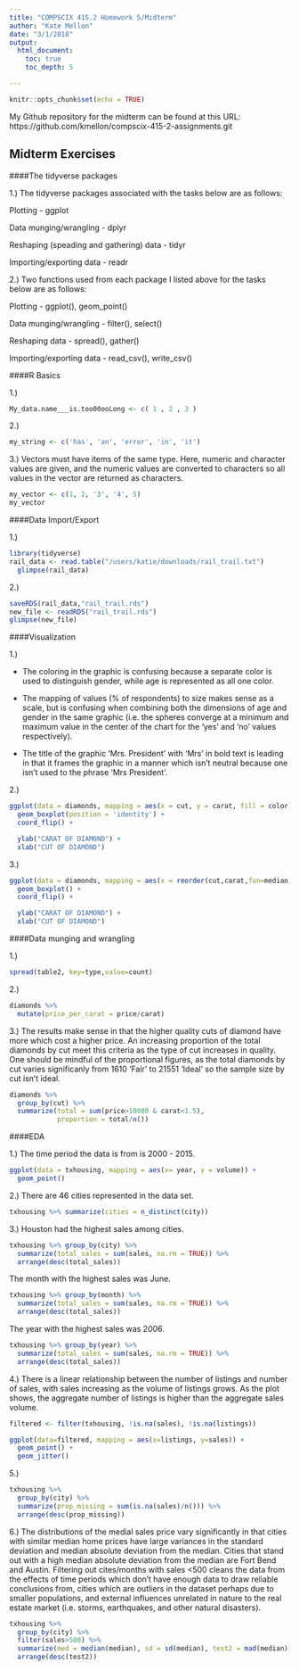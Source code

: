 ```yaml
---
title: "COMPSCIX 415.2 Homework 5/Midterm"
author: "Kate Mellon"
date: "3/1/2018"
output: 
  html_document:
    toc: true
    toc_depth: 5

---
```


```r
knitr::opts_chunk$set(echo = TRUE)
```

My Github repository for the midterm can be found at this URL: https://github.com/kmellon/compscix-415-2-assignments.git

## Midterm Exercises

####The tidyverse packages

1.) The tidyverse packages associated with the tasks below are as follows:

Plotting - ggplot

Data munging/wrangling - dplyr

Reshaping (speading and gathering) data - tidyr

Importing/exporting data - readr


2.) Two functions used from each package I listed above for the tasks below are as follows:

Plotting - ggplot(), geom_point()

Data munging/wrangling - filter(), select()

Reshaping data - spread(), gather()

Importing/exporting data - read_csv(), write_csv()

####R Basics

1.) 
```r
My_data.name___is.too00ooLong <- c( 1 , 2 , 3 )

```

2.) 

```r
my_string <- c('has', 'an', 'error', 'in', 'it')

```

3.) Vectors must have items of the same type. Here, numeric and character values are given, and the numeric values are converted to characters so all values in the vector are returned as characters. 

```r
my_vector <- c(1, 2, '3', '4', 5)
my_vector
```


####Data Import/Export

1.)

```r
library(tidyverse)
rail_data <- read.table("/users/katie/downloads/rail_trail.txt")
  glimpse(rail_data)
```

2.)
```r
saveRDS(rail_data,"rail_trail.rds")
new_file <- readRDS("rail_trail.rds")
glimpse(new_file)
```


####Visualization

1.) 

- The coloring in the graphic is confusing because a separate color is used to distinguish gender, while age is represented as all one color.

- The mapping of values (% of respondents) to size makes sense as a scale, but is confusing when combining both the dimensions of age and gender in the same graphic (i.e. the spheres converge at a minimum and maximum value in the center of the chart for the 'yes' and 'no' values respectively). 

- The title of the graphic 'Mrs. President' with 'Mrs' in bold text is leading in that it frames the graphic in a manner which isn't neutral because one isn't used to the phrase 'Mrs President'.

2.)

```r

ggplot(data = diamonds, mapping = aes(x = cut, y = carat, fill = color)) +
  geom_boxplot(position = 'identity') +
  coord_flip() +

  ylab("CARAT OF DIAMOND") +
  xlab("CUT OF DIAMOND")

```

3.)

```r
ggplot(data = diamonds, mapping = aes(x = reorder(cut,carat,fun=median), y = carat, fill=color)) +
  geom_boxplot() +
  coord_flip() +

  ylab("CARAT OF DIAMOND") +
  xlab("CUT OF DIAMOND")
```


####Data munging and wrangling

1.) 

```r
spread(table2, key=type,value=count)

```

2.) 

```r
diamonds %>% 
  mutate(price_per_carat = price/carat)

```

3.) The results make sense in that the higher quality cuts of diamond have more which cost a higher price. An increasing proportion of the total diamonds by cut meet this criteria as the type of cut increases in quality. One should be mindful of the proportional figures, as the total diamonds by cut varies significanly from 1610 'Fair' to 21551 'Ideal' so the sample size by cut isn't ideal. 

```r
diamonds %>% 
  group_by(cut) %>% 
  summarize(total = sum(price>10000 & carat<1.5),
            proportion = total/n())
```

####EDA

1.) The time period the data is from is 2000 - 2015. 

```r
ggplot(data = txhousing, mapping = aes(x= year, y = volume)) +
  geom_point()

```

2.) There are 46 cities represented in the data set. 

```r
txhousing %>% summarize(cities = n_distinct(city))
```

3.) Houston had the highest sales among cities.

```r
txhousing %>% group_by(city) %>% 
  summarize(total_sales = sum(sales, na.rm = TRUE)) %>% 
  arrange(desc(total_sales))
```

The month with the highest sales was June.
```r
txhousing %>% group_by(month) %>% 
  summarize(total_sales = sum(sales, na.rm = TRUE)) %>% 
  arrange(desc(total_sales))

```

The year with the highest sales was 2006.
```r
txhousing %>% group_by(year) %>% 
  summarize(total_sales = sum(sales, na.rm = TRUE)) %>% 
  arrange(desc(total_sales))
```

4.) There is a linear relationship between the number of listings and number of sales, with sales increasing as the volume of listings grows. As the plot shows, the aggregate number of listings is higher than the aggregate sales volume. 

```r
filtered <- filter(txhousing, !is.na(sales), !is.na(listings))

ggplot(data=filtered, mapping = aes(x=listings, y=sales)) +
  geom_point() +
  geom_jitter() 

```

5.) 

```r
txhousing %>% 
  group_by(city) %>% 
  summarize(prop_missing = sum(is.na(sales)/n())) %>% 
  arrange(desc(prop_missing))
```

6.) The distributions of the medial sales price vary significantly in that cities with similar median home prices have large variances in the standard deviation and median absolute deviation from the median. Cities that stand out with a high median absolute deviation from the median are Fort Bend and Austin. Filtering out cites/months with sales <500 cleans the data from the effects of time periods which don't have enough data to draw reliable conclusions from, cities which are outliers in the dataset perhaps due to smaller populations, and external influences unrelated in nature to the real estate market (i.e. storms, earthquakes, and other natural disasters). 

```r
txhousing %>% 
  group_by(city) %>% 
  filter(sales>500) %>% 
  summarize(med = median(median), sd = sd(median), test2 = mad(median)) %>% 
  arrange(desc(test2))
```



